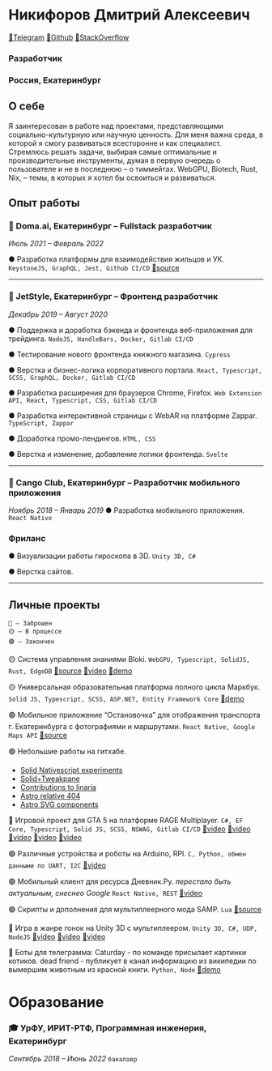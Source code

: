 # Никифоров Дмитрий Алексеевич
[🔗Telegram](https://t.me/MrFoxPro) [🔗Github](https://github.com/MrFoxPro) [🔗StackOverflow](https://stackoverflow.com/users/8086153/foxpro)
### Разработчик
### Россия, Екатеринбург

## О себе
Я заинтересован в работе над проектами, представляющими социально-культурную или научную ценность.
Для меня важна среда, в которой я смогу развиваться всесторонне и как специалист.
Стремлюсь решать задачи, выбирая самые оптимальные и производительные инструменты, думая в первую очередь о пользователе и не в последнюю – о тиммейтах.
WebGPU, Biotech, Rust, Nix, – темы, в которых я хотел бы освоиться и развиваться.

## Опыт работы
### 🏁 Doma.ai, Екатеринбург – Fullstack разработчик
*Июль 2021 – Февраль 2022*

● Разработка платформы для взаимодействия жильцов и УК.
`KeystoneJS, GraphQL, Jest, Github CI/CD`
[🔗source](https://github.com/open-condo-software/condo)

----------

### 🏁 JetStyle, Екатеринбург – Фронтенд разработчик
*Декабрь 2019 – Август 2020*

● Поддержка и доработка бэкенда и фронтенда веб-приложения для трейдинга.
`NodeJS, HandleBars, Docker, Gitlab CI/CD`

● Тестирование нового фронтенда книжного магазина.
`Cypress`

● Верстка и бизнес-логика корпоративного портала.
`React, Typescript, SCSS, GraphQL, Docker, Gitlab CI/CD`

● Разработка расширения для браузеров Chrome, Firefox.
`Web Extension API, React, Typescript, CSS, Gitlab CI/CD`

● Разработка интерактивной страницы с WebAR на платформе Zappar.
`TypeScript, Zappar`

● Доработка промо-лендингов.
`HTML, CSS`

● Верстка и изменение, добавление логики фронтенда.
`Svelte`

----------

### 🏁 Cango Club, Екатеринбург – Разработчик мобильного приложения
*Ноябрь 2018 – Январь 2019*
● Разработка мобильного приложения.
`React Native`

### Фриланс
● Визуализации работы гироскопа в 3D.
`Unity 3D, C#`

● Верстка сайтов.

----------

## Личные проекты
```
🔴 – Заброшен 
🟡 – В процессе
🟢 – Закончен 
```

🟡 Система управления знаниями Bloki. 
`WebGPU, Typescript, SolidJS, Rust, EdgeDB`
[🔗source](https://github.com/MrFoxPro/bloki) [🔗video](https://youtu.be/PsEwt068DGk) [🔗demo](https://old.bloki.app)

🟡 Универсальная образовательная платформа полного цикла
Маркбук.
`Solid JS, Typescript, SCSS, ASP.NET, Entity Framework Core`
[🔗demo](https://маркбук.рф)

🟢 Мобильное приложение “Остановочка” для отображения
транспорта г. Екатеринбурга с фотографиями и маршрутами.
`React Native, Google Maps API`
[🔗source](https://play.google.com/store/apps/details?id=com.foxpro.mystop)

🟢 Небольшие работы на гитхабе.
- [Solid Nativescript experiments](https://github.com/MrFoxPro/solid-nativescript-experiments)
- [Solid+Tweakpane](https://github.com/MrFoxPro/solid-tweakpane)
- [Contributions to linaria](https://github.com/MrFoxPro/linaria)
- [Astro relative 404](https://github.com/MrFoxPro/astro-relative-404)
- [Astro SVG components](https://github.com/MrFoxPro/astro-svg-components)

🔴 Игровой проект для GTA 5 на платформе RAGE Multiplayer.
`C#, EF Core, Typescript, Solid JS, SCSS, NSWAG, Gitlab CI/CD`
[🔗video](https://youtu.be/yO5Eh1O7hu4) [🔗video](https://youtu.be/FVEyBlaWUH0) [🔗video](https://youtu.be/8dklgOaIZKc) [🔗video](https://youtu.be/577mfkMPw2I) [🔗video](https://youtu.be/6bI9qxQSChg)

🟢 Различные устройства и роботы на Arduino, RPI.
`C, Python, обмен данными по UART, I2C`
[🔗video](https://youtu.be/vFrA2IepCgY)

🟢 Мобильный клиент для ресурса Дневник.Ру.
*перестало быть актуальным, снеснео Google*
`React Native, REST`
[🔗video](https://vk.com/markbook_mobile)

🟢 Скрипты и дополнения для мультиплеерного мода SAMP.
`Lua`
[🔗source](https://www.blast.hk/threads/22886/post-682482)

🔴 Игра в жанре гонок на Unity 3D с мультиплеером.
`Unity 3D, C#, UDP, NodeJS`
[🔗video](https://youtube.com/watch?v=gciYUXdWXtk) [🔗video](https://youtu.be/PqFsgA2MB9I) [🔗video](https://youtu.be/wVNpyazp-As)

🔴 Боты для телеграмма: Caturday - по команде присылает
картинки котиков. dead friend - публикует в канал
информацию из википедии по вымершим животным из
красной книги.
`Python, Node`
[🔗demo](https://t.me/+RviyfJcAMagzy37V)

# Образование
### 🎓 УрФУ, ИРИТ-РТФ, Программная инженерия, Екатеринбург
*Сентябрь 2018 – Июнь 2022*
`бакалавр`

